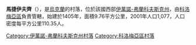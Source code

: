 {{coord|48|29|52|N|25|9|45|E|scale:30000|display=title}}

'''馬捷伊夫齊'''（{{lang-uk|Матеївці}}），是[[烏克蘭|烏克蘭]]的村落，位於該國西部[[伊萬諾-弗蘭科夫斯克州|伊萬諾-弗蘭科夫斯克州]]，由[[科洛梅亞區|科洛梅亞區]]負責管轄，始建於1405年，面積9.76平方公里，2001年人口1,077，人口密度每平方公里110.35人。

{{DEFAULTSORT:Матеївці}}
[[Category:伊萬諾-弗蘭科夫斯克州村落|Category:伊萬諾-弗蘭科夫斯克州村落]]
[[Category:科洛梅亞區村落|Category:科洛梅亞區村落]]


{{IvanoFrankivsk-geo-stub}}